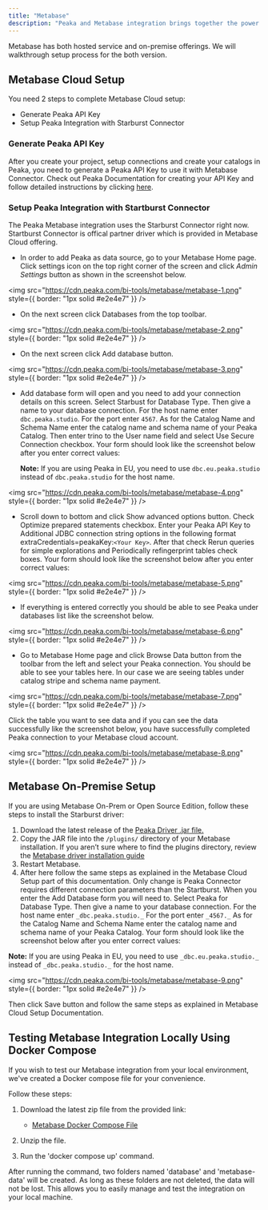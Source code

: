 ```yaml
---
title: "Metabase"
description: "Peaka and Metabase integration brings together the power of Peaka's data platform with the visualization capabilities of Metabase's business intelligence platform. With this integration, customers can leverage Peaka's robust data processing and management capabilities to feed into Metabase’s intuitive and interactive dashboards. This allows users to create compelling analytics dashboards that provide meaningful insights into their data."
---
```


Metabase has both hosted service and on-premise offerings. We will walkthrough setup process for the both version.

## Metabase Cloud Setup

You need 2 steps to complete Metabase Cloud setup:

- Generate Peaka API Key
- Setup Peaka Integration with Starburst Connector

### Generate Peaka API Key

After you create your project, setup connections and create your catalogs in Peaka, you need to generate a Peaka API Key to use it with Metabase Connector.
Check out Peaka Documentation for creating your API Key and follow detailed instructions by clicking [here](https://docs.peaka.com/how-to-guides/how-to-generate-api-keys).

### Setup Peaka Integration with Startburst Connector

The Peaka Metabase integration uses the Starburst Connector right now. Startburst Connector is offical partner driver which is provided in Metabase Cloud offering.

- In order to add Peaka as data source, go to your Metabase Home page. Click settings icon on the top right corner of the screen and click _Admin Settings_ button as shown in the screenshot below.

<img
  src="https://cdn.peaka.com/bi-tools/metabase/metabase-1.png"
  style={{ border: "1px solid #e2e4e7" }}
/>

- On the next screen click Databases from the top toolbar.

<img
  src="https://cdn.peaka.com/bi-tools/metabase/metabase-2.png"
  style={{ border: "1px solid #e2e4e7" }}
/>

- On the next screen click Add database button.

<img
  src="https://cdn.peaka.com/bi-tools/metabase/metabase-3.png"
  style={{ border: "1px solid #e2e4e7" }}
/>

- Add database form will open and you need to add your connection details on this screen. Select Starbust for Database Type.
  Then give a name to your database connection. For the host name enter `dbc.peaka.studio`. For the port enter `4567`.
  As for the Catalog Name and Schema Name enter the catalog name and schema name of your Peaka Catalog.
  Then enter trino to the User name field and select Use Secure Connection checkbox.
  Your form should look like the screenshot below after you enter correct values:

  **Note:** If you are using Peaka in EU, you need to use `dbc.eu.peaka.studio` instead of `dbc.peaka.studio` for the host name.

<img
  src="https://cdn.peaka.com/bi-tools/metabase/metabase-4.png"
  style={{ border: "1px solid #e2e4e7" }}
/>

- Scroll down to bottom and click Show advanced options button. Check Optimize prepared statements checkbox.
  Enter your Peaka API Key to Additional JDBC connection string options in the following format extraCredentials=peakaKey:`<Your Key>`. After that check Rerun queries for simple explorations and Periodically refingerprint tables check boxes.
  Your form should look like the screenshot below after you enter correct values:

<img
  src="https://cdn.peaka.com/bi-tools/metabase/metabase-5.png"
  style={{ border: "1px solid #e2e4e7" }}
/>

- If everything is entered correctly you should be able to see Peaka under databases list like the screenshot below.

<img
  src="https://cdn.peaka.com/bi-tools/metabase/metabase-6.png"
  style={{ border: "1px solid #e2e4e7" }}
/>

- Go to Metabase Home page and click Browse Data button from the toolbar from the left and select your Peaka connection.
  You should be able to see your tables here. In our case we are seeing tables under catalog stripe and schema name payment.

<img
  src="https://cdn.peaka.com/bi-tools/metabase/metabase-7.png"
  style={{ border: "1px solid #e2e4e7" }}
/>

Click the table you want to see data and if you can see the data successfully like the screenshot below, you have successfully completed Peaka connection to your Metabase cloud account.

<img
  src="https://cdn.peaka.com/bi-tools/metabase/metabase-8.png"
  style={{ border: "1px solid #e2e4e7" }}
/>

## Metabase On-Premise Setup

If you are using Metabase On-Prem or Open Source Edition, follow these steps to install the Starburst driver:

1. Download the latest release of the [Peaka Driver .jar file.](https://github.com/peakacom/metabase-driver/releases)
2. Copy the JAR file into the `/plugins/` directory of your Metabase installation. If you aren’t sure where to find the plugins directory, review the [Metabase driver installation guide](https://www.metabase.com/docs/latest/developers-guide-drivers.html#how-to-use-a-third-party-driver)
3. Restart Metabase.
4. After here follow the same steps as explained in the Metabase Cloud Setup part of this documentation. Only change is Peaka Connector requires different connection parameters than the Startburst. When you enter the Add Database form you will need to. Select Peaka for Database Type. Then give a name to your database connection. For the host name enter `_dbc.peaka.studio._` For the port enter `_4567._` As for the Catalog Name and Schema Name enter the catalog name and schema name of your Peaka Catalog. Your form should look like the screenshot below after you enter correct values:

**Note:** If you are using Peaka in EU, you need to use `_dbc.eu.peaka.studio._` instead of `_dbc.peaka.studio._` for the host name.

<img
  src="https://cdn.peaka.com/bi-tools/metabase/metabase-9.png"
  style={{ border: "1px solid #e2e4e7" }}
/>

Then click Save button and follow the same steps as explained in Metabase Cloud Setup Documentation.

## Testing Metabase Integration Locally Using Docker Compose

If you wish to test our Metabase integration from your local environment, we've created a Docker compose file for your convenience.

Follow these steps:

1. Download the latest zip file from the provided link:

   - [Metabase Docker Compose File](https://drive.google.com/drive/folders/1SXKT3hzgScO0SW9AH_MmWhSAYQsGtG3G?usp=drive_link)

2. Unzip the file.

3. Run the 'docker compose up' command.

After running the command, two folders named 'database' and 'metabase-data' will be created. As long as these folders are not deleted, the data will not be lost. This allows you to easily manage and test the integration on your local machine.
